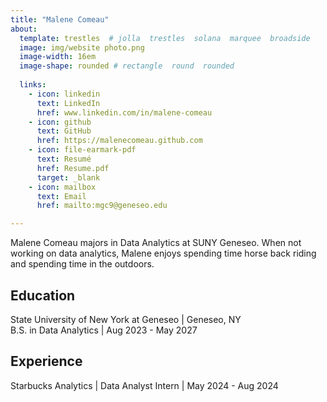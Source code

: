 ```yaml
---
title: "Malene Comeau" 
about:
  template: trestles  # jolla  trestles  solana  marquee  broadside
  image: img/website photo.png 
  image-width: 16em
  image-shape: rounded # rectangle  round  rounded
  
  links:
    - icon: linkedin
      text: LinkedIn
      href: www.linkedin.com/in/malene-comeau
    - icon: github
      text: GitHub
      href: https://malenecomeau.github.com
    - icon: file-earmark-pdf
      text: Resumé
      href: Resume.pdf
      target: _blank
    - icon: mailbox
      text: Email
      href: mailto:mgc9@geneseo.edu

---
```



Malene Comeau majors in Data Analytics at SUNY Geneseo. When not working on data analytics, Malene enjoys spending time horse back riding and spending time in the outdoors. 

## Education

State University of New York at Geneseo | Geneseo, NY <br>
B.S. in Data Analytics | Aug 2023 - May 2027 <br>

## Experience

Starbucks Analytics | Data Analyst Intern | May 2024 - Aug 2024


